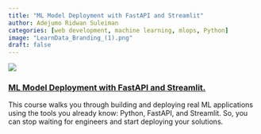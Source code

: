 ```yaml
---
title: "ML Model Deployment with FastAPI and Streamlit" 
author: Adejumo Ridwan Suleiman 
categories: [web development, machine learning, mlops, Python] 
image: "LearnData_Branding_(1).png" 
draft: false
---
```


![](course_landing_page.gif)


### [ML Model Deployment with FastAPI and Streamlit.](https://www.udemy.com/course/ml-model-deployment-with-fastapi-and-streamlit/?referralCode=F5A92CE034F17099C9F0)

This course walks you through building and deploying real ML applications using the tools you already know: Python, FastAPI, and Streamlit. So, you can stop waiting for engineers and start deploying your solutions.

